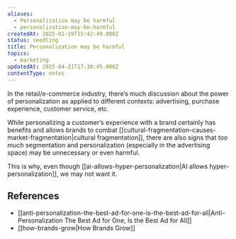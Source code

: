 ```yaml
---
aliases:
  - Personalization may be harmful
  - personalization-may-be-harmful
createdAt: 2025-01-19T15:42:49.000Z
status: seedling
title: Personalization may be harmful
topics:
  - marketing
updatedAt: 2025-04-21T17:30:45.000Z
contentType: notes
---
```

In the retail/e-commerce industry, there’s much discussion about the power of personalization as applied to different contexts: advertising, purchase experience, customer service, etc.

While personalizing a customer’s experience with a brand certainly has benefits and allows brands to combat [[cultural-fragmentation-causes-market-fragmentation|cultural fragmentation]], there are also signs that _too much_ segmentation and personalization (especially in the advertising space) may be unnecessary or even harmful.

This is why, even though [[ai-allows-hyper-personalization|AI allows hyper-personalization]], we may not want it.

## References

- [[anti-personalization-the-best-ad-for-one-is-the-best-ad-for-all|Anti-Personalization The Best Ad for One, Is the Best Ad for All]]
- [[how-brands-grow|How Brands Grow]]
